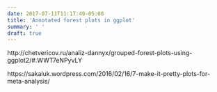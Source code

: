 ```yaml
---
date: 2017-07-11T11:17:49-05:00
title: 'Annotated forest plots in ggplot'
summary: ' '
draft: true
---
```


http://chetvericov.ru/analiz-dannyx/grouped-forest-plots-using-ggplot2/#.WWT7eNPyvLY

https://sakaluk.wordpress.com/2016/02/16/7-make-it-pretty-plots-for-meta-analysis/